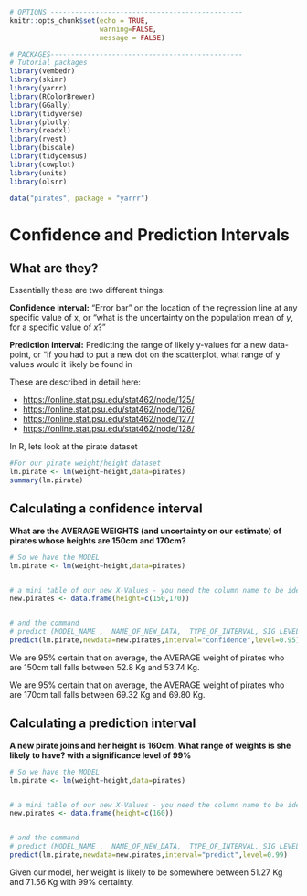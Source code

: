 ```r
# OPTIONS -----------------------------------------------
knitr::opts_chunk$set(echo = TRUE, 
                      warning=FALSE, 
                      message = FALSE)

# PACKAGES-----------------------------------------------
# Tutorial packages
library(vembedr)
library(skimr)
library(yarrr)
library(RColorBrewer)
library(GGally) 
library(tidyverse)
library(plotly)
library(readxl)
library(rvest)
library(biscale)
library(tidycensus)
library(cowplot)
library(units)
library(olsrr)

data("pirates", package = "yarrr")

```



# Confidence and Prediction Intervals

## What are they?

Essentially these are two different things:

**Confidence interval:** "Error bar" on the location of the regression line at any specific value of x, or "what is the uncertainty on the population mean of $y$, for a specific value of $x$?"

**Prediction interval:** Predicting the range of likely y-values for a new data-point, or "if you had to put a new dot on the scatterplot, what range of y values would it likely be found in

These are described in detail here:

-   <https://online.stat.psu.edu/stat462/node/125/>
-   <https://online.stat.psu.edu/stat462/node/126/>
-   <https://online.stat.psu.edu/stat462/node/127/>
-   <https://online.stat.psu.edu/stat462/node/128/>

In R, lets look at the pirate dataset

```r
#For our pirate weight/height dataset
lm.pirate <- lm(weight~height,data=pirates)
summary(lm.pirate)
```

## Calculating a confidence interval

**What are the AVERAGE WEIGHTS (and uncertainty on our estimate) of pirates whose heights are 150cm and 170cm?**

```r
# So we have the MODEL
lm.pirate <- lm(weight~height,data=pirates)


# a mini table of our new X-Values - you need the column name to be identical to your predictor
new.pirates <- data.frame(height=c(150,170))


# and the command
# predict (MODEL_NAME ,  NAME_OF_NEW_DATA,  TYPE_OF_INTERVAL, SIG LEVEL)
predict(lm.pirate,newdata=new.pirates,interval="confidence",level=0.95)

```

We are 95% certain that on average, the AVERAGE weight of pirates who are 150cm tall falls between 52.8 Kg and 53.74 Kg.

We are 95% certain that on average, the AVERAGE weight of pirates who are 170cm tall falls between 69.32 Kg and 69.80 Kg.

## Calculating a prediction interval

**A new pirate joins and her height is 160cm. What range of weights is she likely to have? with a significance level of 99%**

```r
# So we have the MODEL
lm.pirate <- lm(weight~height,data=pirates)


# a mini table of our new X-Values - you need the column name to be identical to your predictor
new.pirates <- data.frame(height=c(160))


# and the command
# predict (MODEL_NAME ,  NAME_OF_NEW_DATA,  TYPE_OF_INTERVAL, SIG LEVEL)
predict(lm.pirate,newdata=new.pirates,interval="predict",level=0.99)

```

Given our model, her weight is likely to be somewhere between 51.27 Kg and 71.56 Kg with 99% certainty.




